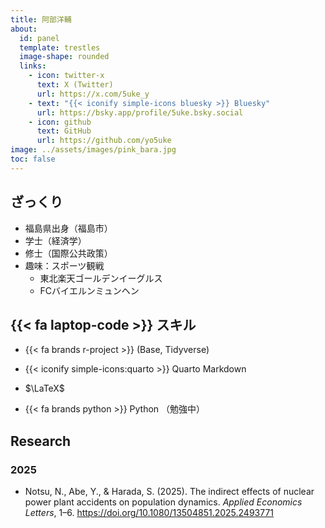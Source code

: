 ```yaml
---
title: 阿部洋輔
about:
  id: panel
  template: trestles
  image-shape: rounded
  links: 
    - icon: twitter-x
      text: X (Twitter)
      url: https://x.com/5uke_y
    - text: "{{< iconify simple-icons bluesky >}} Bluesky"
      url: https://bsky.app/profile/5uke.bsky.social
    - icon: github
      text: GitHub
      url: https://github.com/yo5uke
image: ../assets/images/pink_bara.jpg
toc: false
---
```


::: {#panel}

## ざっくり

- 福島県出身（福島市）
- 学士（経済学）
- 修士（国際公共政策）
- 趣味：スポーツ観戦
    - 東北楽天ゴールデンイーグルス
    - FCバイエルンミュンヘン

## {{< fa laptop-code >}} スキル

- {{< fa brands r-project >}} (Base, Tidyverse)

- {{< iconify simple-icons:quarto >}} Quarto Markdown

- $\LaTeX$

- {{< fa brands python >}} Python （勉強中）

:::

## Research

### 2025

- Notsu, N., Abe, Y., & Harada, S. (2025). The indirect effects of nuclear power plant accidents on population dynamics. *Applied Economics Letters*, 1–6. <https://doi.org/10.1080/13504851.2025.2493771>



